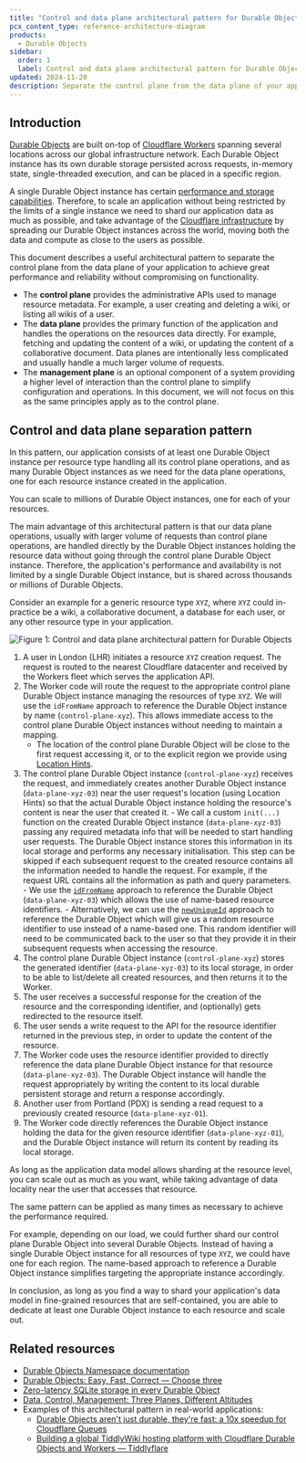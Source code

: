 ```yaml
---
title: "Control and data plane architectural pattern for Durable Objects"
pcx_content_type: reference-architecture-diagram
products:
  - Durable Objects
sidebar:
  order: 1
  label: Control and data plane architectural pattern for Durable Objects
updated: 2024-11-20
description: Separate the control plane from the data plane of your application to achieve great performance and reliability without compromising on functionality.
---
```


## Introduction

[Durable Objects](/durable-objects/) are built on-top of [Cloudflare Workers](/workers/) spanning several locations across our global infrastructure network.
Each Durable Object instance has its own durable storage persisted across requests, in-memory state, single-threaded execution, and can be placed in a specific region.

A single Durable Object instance has certain [performance and storage capabilities](/durable-objects/platform/limits/).
Therefore, to scale an application without being restricted by the limits of a single instance we need to shard our application data as much as possible, and take advantage of the [Cloudflare infrastructure](https://www.cloudflare.com/en-gb/network/) by spreading our Durable Object instances across the world, moving both the data and compute as close to the users as possible.

This document describes a useful architectural pattern to separate the control plane from the data plane of your application to achieve great performance and reliability without compromising on functionality.

- The **control plane** provides the administrative APIs used to manage resource metadata. For example, a user creating and deleting a wiki, or listing all wikis of a user.
- The **data plane** provides the primary function of the application and handles the operations on the resources data directly. For example, fetching and updating the content of a wiki, or updating the content of a collaborative document. Data planes are intentionally less complicated and usually handle a much larger volume of requests.
- The **management plane** is an optional component of a system providing a higher level of interaction than the control plane to simplify configuration and operations. In this document, we will not focus on this as the same principles apply as to the control plane.

## Control and data plane separation pattern

In this pattern, our application consists of at least one Durable Object instance per resource type handling all its control plane operations, and as many Durable Object instances as we need for the data plane operations, one for each resource instance created in the application.

You can scale to millions of Durable Object instances, one for each of your resources.

The main advantage of this architectural pattern is that our data plane operations, usually with larger volume of requests than control plane operations, are handled directly by the Durable Object instances holding the resource data without going through the control plane Durable Object instance.
Therefore, the application's performance and availability is not limited by a single Durable Object instance, but is shared across thousands or millions of Durable Objects.

Consider an example for a generic resource type `XYZ`, where `XYZ` could in-practice be a wiki, a collaborative document, a database for each user, or any other resource type in your application.

![Figure 1: Control and data plane architectural pattern for Durable Objects](~/assets/images/reference-architecture/durable-objects-control-data-plane-pattern/diagram.svg "Figure 1: Control and data plane architectural pattern for Durable Objects")

1. A user in London (LHR) initiates a resource `XYZ` creation request. The request is routed to the nearest Cloudflare datacenter and received by the Workers fleet which serves the application API.
2. The Worker code will route the request to the appropriate control plane Durable Object instance managing the resources of type `XYZ`. We will use the `idFromName` approach to reference the Durable Object instance by name (`control-plane-xyz`). This allows immediate access to the control plane Durable Object instances without needing to maintain a mapping.
   - The location of the control plane Durable Object will be close to the first request accessing it, or to the explicit region we provide using [Location Hints](/durable-objects/reference/data-location/#provide-a-location-hint).
3. The control plane Durable Object instance (`control-plane-xyz`) receives the request, and immediately creates another Durable Object instance (`data-plane-xyz-03`) near the user request's location (using Location Hints) so that the actual Durable Object instance holding the resource's content is near the user that created it. - We call a custom `init(...)` function on the created Durable Object instance (`data-plane-xyz-03`) passing any required metadata info that will be needed to start handling user requests.
   The Durable Object instance stores this information in its local storage and performs any necessary initialisation.
   This step can be skipped if each subsequent request to the created resource contains all the information needed to handle the request. For example, if the request URL contains all the information as path and query parameters. - We use the [`idFromName`](/durable-objects/api/namespace/#idfromname) approach to reference the Durable Object (`data-plane-xyz-03`) which allows the use of name-based resource identifiers. - Alternatively, we can use the [`newUniqueId`](/durable-objects/api/namespace/#newuniqueid) approach to reference the Durable Object which will give us a random resource identifier to use instead of a name-based one. This random identifier will need to be communicated back to the user so that they provide it in their subsequent requests when accessing the resource.
4. The control plane Durable Object instance (`control-plane-xyz`) stores the generated identifier (`data-plane-xyz-03`) to its local storage, in order to be able to list/delete all created resources, and then returns it to the Worker.
5. The user receives a successful response for the creation of the resource and the corresponding identifier, and (optionally) gets redirected to the resource itself.
6. The user sends a write request to the API for the resource identifier returned in the previous step, in order to update the content of the resource.
7. The Worker code uses the resource identifier provided to directly reference the data plane Durable Object instance for that resource (`data-plane-xyz-03`). The Durable Object instance will handle the request appropriately by writing the content to its local durable persistent storage and return a response accordingly.
8. Another user from Portland (PDX) is sending a read request to a previously created resource (`data-plane-xyz-01`).
9. The Worker code directly references the Durable Object instance holding the data for the given resource identifier (`data-plane-xyz-01`), and the Durable Object instance will return its content by reading its local storage.

As long as the application data model allows sharding at the resource level, you can scale out as much as you want, while taking advantage of data locality near the user that accesses that resource.

The same pattern can be applied as many times as necessary to achieve the performance required.

For example, depending on our load, we could further shard our control plane Durable Object into several Durable Objects.
Instead of having a single Durable Object instance for all resources of type `XYZ`, we could have one for each region.
The name-based approach to reference a Durable Object instance simplifies targeting the appropriate instance accordingly.

In conclusion, as long as you find a way to shard your application's data model in fine-grained resources that are self-contained, you are able to dedicate at least one Durable Object instance to each resource and scale out.

## Related resources

- [Durable Objects Namespace documentation](/durable-objects/api/namespace/)
- [Durable Objects: Easy, Fast, Correct — Choose three](https://blog.cloudflare.com/durable-objects-easy-fast-correct-choose-three/)
- [Zero-latency SQLite storage in every Durable Object](https://blog.cloudflare.com/sqlite-in-durable-objects/)
- [Data, Control, Management: Three Planes, Different Altitudes](https://thenewstack.io/data-control-management-three-planes-different-altitudes/)
- Examples of this architectural pattern in real-world applications:
  - [Durable Objects aren't just durable, they're fast: a 10x speedup for Cloudflare Queues](https://blog.cloudflare.com/how-we-built-cloudflare-queues/)
  - [Building a global TiddlyWiki hosting platform with Cloudflare Durable Objects and Workers — Tiddlyflare](https://www.lambrospetrou.com/articles/tiddlyflare/)
